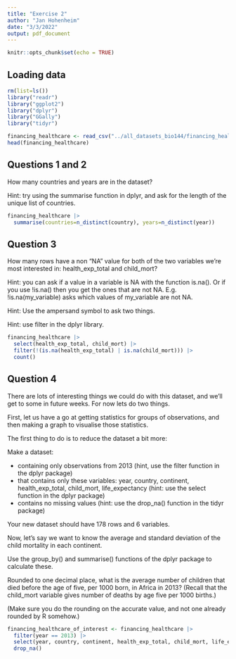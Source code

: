 ```yaml
---
title: "Exercise 2"
author: "Jan Hohenheim"
date: "3/3/2022"
output: pdf_document
---
```


```r
knitr::opts_chunk$set(echo = TRUE)
```

## Loading data


```r
rm(list=ls())
library("readr")
library("ggplot2")
library("dplyr")
library("GGally")
library("tidyr")

financing_healthcare <- read_csv("../all_datasets_bio144/financing_healthcare.csv")
head(financing_healthcare)
```

## Questions 1 and 2

How many countries and years are in the dataset?

Hint: try using the summarise function in dplyr, and ask for the length of the unique list of countries.


```r
financing_healthcare |>
  summarise(countries=n_distinct(country), years=n_distinct(year))
```

## Question 3
How many rows have a non "NA" value for both of the two variables we're most interested in: health_exp_total and child_mort?

Hint: you can ask if a value in a variable is NA with the function is.na(). Or if you use !is.na() then you get the ones that are not NA. E.g. !is.na(my_variable) asks which values of my_variable are not NA.

Hint: Use the ampersand symbol to ask two things.

Hint: use filter in the dplyr library.

```r
financing_healthcare |>
  select(health_exp_total, child_mort) |>
  filter(!(is.na(health_exp_total) | is.na(child_mort))) |>
  count()
```

## Question 4

There are lots of interesting things we could do with this dataset, and we'll get to some in future weeks. For now lets do two things.

First, let us have a go at getting statistics for groups of observations, and then making a graph to visualise those statistics.

The first thing to do is to reduce the dataset a bit more:

Make a dataset:

- containing only observations from 2013 (hint, use the filter function in the dplyr package)
- that contains only these variables: year, country, continent, health_exp_total, child_mort, life_expectancy (hint: use the select function in the dplyr package)
- contains no missing values (hint: use the drop_na() function in the tidyr package)

Your new dataset should have 178 rows and 6 variables.

Now, let's say we want to know the average and standard deviation of the child mortality in each continent.

Use the group_by() and summarise() functions of the dplyr package to calculate these.

Rounded to one decimal place, what is the average number of children that died before the age of five, per 1000 born, in Africa in 2013? (Recall that the child_mort variable gives number of deaths by age five per 1000 births.)

(Make sure you do the rounding on the accurate value, and not one already rounded by R somehow.)

```r
financing_healthcare_of_interest <- financing_healthcare |>
  filter(year == 2013) |>
  select(year, country, continent, health_exp_total, child_mort, life_expectancy) |>
  drop_na()


```
